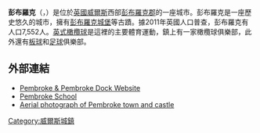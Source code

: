 {{unreferenced|time=2015-03-20T01:17:00+00:00}}
'''彭布羅克'''（{{lang-en|Pembroke}}，{{lang-cy|Penfro}}）是位於[[英國|英國]][[威爾斯|威爾斯]]西部[[彭布羅克郡|彭布羅克郡]]的一座城市。彭布羅克是一座歷史悠久的城市，擁有[[彭布羅克城堡|彭布羅克城堡]]等古蹟。據2011年英國人口普查，彭布羅克有人口7,552人。[[英式橄欖球|英式橄欖球]]是這裡的主要體育運動，鎮上有一家橄欖球俱樂部，此外還有[[板球|板球]]和[[足球|足球]]俱樂部。

==外部連結==
* [https://web.archive.org/web/20070205093311/http://www.pembroketown.org.uk/ Pembroke & Pembroke Dock Website]
* [https://web.archive.org/web/20080908100248/http://www.pembrokeschool.org/ Pembroke School]
* [https://archive.is/20070505042231/http://www.gtj.org.uk/en/item1/11483 Aerial photograph of Pembroke town and castle]

{{Authority control}}
[[Category:威爾斯城鎮|Category:威爾斯城鎮]]